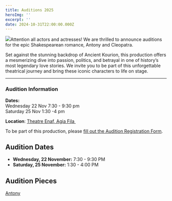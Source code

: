 ```yaml
---
title: Auditions 2025
heroImg: ''
excerpt: ''
date: 2024-10-31T22:00:00.000Z
---
```


![](</uploads/Copy of Vintage. (5256 x 3000 px).png>)Attention all actors and actresses! We are thrilled to announce auditions for the epic Shakespearean romance, Antony and Cleopatra.

Set against the stunning backdrop of Ancient Kourion, this production offers a mesmerizing dive into passion, politics, and betrayal in one of history’s most legendary love stories. We invite you to be part of this unforgettable theatrical journey and bring these iconic characters to life on stage.

***

### Audition Information

**Dates:**\
Wednesday 22 Nov 7:30 - 9:30 pm\
Saturday 25 Nov 1:30 -4 pm

**Location**: [Theatre Enaf, Agia Fila ](https://maps.app.goo.gl/cs5QUp4GJozk2APf6)

To be part of this production, please [fill out the Audition Registration Form](https://example.com/audition-form).

## Audition Dates

* **Wednesday, 22 November:** 7:30 - 9:30 PM
* **Saturday, 25 November:** 1:30 - 4:00 PM

## Audition Pieces

[Antony](https://assets.tina.io/692aaf87-205b-4782-ac56-d68ae419d6e7/auditions/1.Antony%20Audition%20Piece.pdf)
